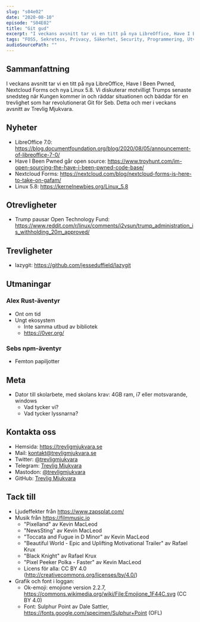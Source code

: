 ```yaml
---
slug: "s04e02"
date: "2020-08-10"
episode: "S04E02"
title: "Git gud"
excerpt: "I veckans avsnitt tar vi en titt på nya LibreOffice, Have I Been Pwned, Nextcloud Forms och nya Linux 5.8. Vi diskuterar motvilligt Trumps senaste snedsteg när Kungen kommer in och räddar situationen och bäddar för en trevlighet som har revolutionerat Git för Seb. Detta och mer i veckans avsnitt av Trevlig Mjukvara." 
tags: "FOSS, Sekretess, Privacy, Säkerhet, Security, Programmering, Utveckling, RaspberryPi, Mjukvara, PinePhone, Technology, Linux, Open Source, git, vim, LibreOffice, haveibeenpwned, Nextcloud, Linux 5.8, Trump, Open Technology Fund, lazygit, rust, npm, 0ver"
audioSourcePath: ""
---
```


## Sammanfattning
I veckans avsnitt tar vi en titt på nya LibreOffice, Have I Been Pwned, Nextcloud Forms och nya Linux 5.8. Vi diskuterar motvilligt Trumps senaste snedsteg när Kungen kommer in och räddar situationen och bäddar för en trevlighet som har revolutionerat Git för Seb. Detta och mer i veckans avsnitt av Trevlig Mjukvara.

## Nyheter
- LibreOffice 7.0: https://blog.documentfoundation.org/blog/2020/08/05/announcement-of-libreoffice-7-0/ 
- Have I Been Pwned går open source: https://www.troyhunt.com/im-open-sourcing-the-have-i-been-pwned-code-base/
- Nextcloud Forms: https://nextcloud.com/blog/nextcloud-forms-is-here-to-take-on-gafam/
- Linux 5.8: https://kernelnewbies.org/Linux_5.8

## Otrevligheter
- Trump pausar Open Technology Fund: https://www.reddit.com/r/linux/comments/i2vsun/trump_administration_is_withholding_20m_approved/

## Trevligheter
- lazygit: https://github.com/jesseduffield/lazygit

## Utmaningar

### Alex Rust-äventyr
- Ont om tid
- Ungt ekosystem
  - Inte samma utbud av bibliotek
  - https://0ver.org/
 
### Sebs npm-äventyr
- Femton papiljotter

## Meta
- Dator till skolarbete, med skolans krav: 4GB ram, i7 eller motsvarande, windows
  - Vad tycker vi?
  - Vad tycker lyssnarna?

## Kontakta oss

- Hemsida: https://trevligmjukvara.se
- Mail: kontakt@trevligmjukvara.se
- Twitter: [@trevligmjukvara](https://twitter.com/trevligmjukvara)
- Telegram: [Trevlig Mjukvara](https://t.me/trevligmjukvara)
- Mastodon: [@trevligmjukvara](https://mastodon.linuxkompis.se/@trevligmjukvara)
- GitHub: [Trevlig Mjukvara](https://github.com/trevligmjukvara)

## Tack till

- Ljudeffekter från https://www.zapsplat.com/
- Musik från https://filmmusic.io
  - "Pixelland" av Kevin MacLeod
  - "NewsSting" av Kevin MacLeod
  - "Toccata and Fugue in D Minor" av Kevin MacLeod
  - "Beautiful World - Epic and Uplifting Motivational Trailer" av Rafael Krux
  - "Black Knight" av Rafael Krux
  - "Pixel Peeker Polka - Faster" av Kevin MacLeod
  - Licens för alla: CC BY 4.0 (http://creativecommons.org/licenses/by/4.0/)
- Grafik och font i loggan:
  - Ok-emoji: emojione version 2.2.7, https://commons.wikimedia.org/wiki/File:Emojione_1F44C.svg (CC BY 4.0)
  - Font: Sulphur Point av Dale Sattler, https://fonts.google.com/specimen/Sulphur+Point (OFL)
